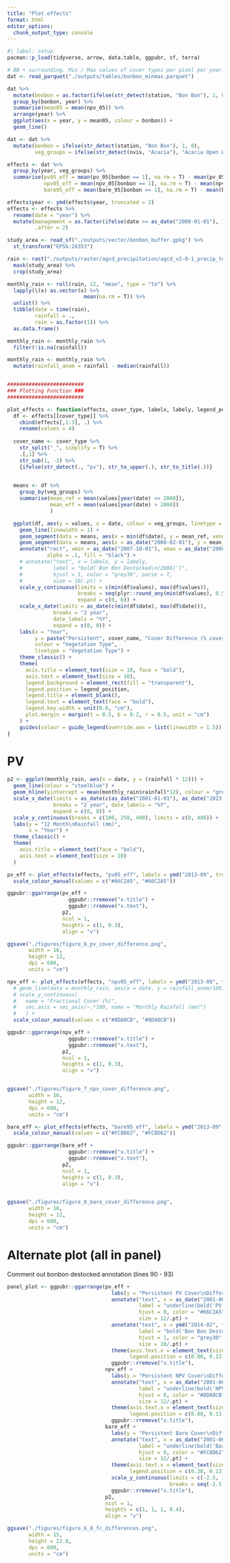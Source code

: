 ```yaml
---
title: "Plot effects"
format: html
editor_options: 
  chunk_output_type: console
---
```


```r
#| label: setup
pacman::p_load(tidyverse, arrow, data.table, ggpubr, sf, terra)

# BB + surrounding. Min / Max values of cover types per pixel per year.
dat <- read_parquet("./outputs/tables/bonbon_minmax.parquet")

dat %>% 
  mutate(bonbon = as.factor(ifelse(str_detect(station, "Bon Bon"), 1, 0))) %>% 
  group_by(bonbon, year) %>%
  summarise(mean05 = mean(npv_05)) %>% 
  arrange(year) %>% 
  ggplot(aes(x = year, y = mean05, colour = bonbon)) +
  geom_line()

dat <- dat %>% 
  mutate(bonbon = ifelse(str_detect(station, "Bon Bon"), 1, 0),
         veg_groups = ifelse(str_detect(nvis, "Acacia"), "Acacia Open Woodlands", "Chenopod Shrublands"))

effects <- dat %>% 
  group_by(year, veg_groups) %>% 
  summarise(pv05_eff = mean(pv_05[bonbon == 1], na.rm = T) - mean(pv_05[bonbon == 0], na.rm = T),
            npv05_eff = mean(npv_05[bonbon == 1], na.rm = T) - mean(npv_05[bonbon == 0], na.rm = T),
            bare95_eff = mean(bare_95[bonbon == 1], na.rm = T) - mean(bare_95[bonbon == 0], na.rm = T))

effects$year <- ymd(effects$year, truncated = 2)
effects <- effects %>% 
  rename(date = "year") %>% 
  mutate(management = as.factor(ifelse(date >= as_date("2008-01-01"), 1, 0)),
         .after = 2)

study_area <- read_sf("./outputs/vector/bonbon_buffer.gpkg") %>% 
  st_transform("EPSG:28353")

rain <- rast("./outputs/raster/agcd_precipitation/agcd_v2-0-1_precip_total_r001_monthly_1900_2022.nc") %>% 
  mask(study_area) %>% 
  crop(study_area)

monthly_rain <- roll(rain, 12, "mean", type = "to") %>%
  lapply(\(x) as.vector(x) %>%
                         mean(na.rm = T)) %>%
  unlist() %>%
  tibble(date = time(rain),
         rainfall = .,
         rain = as.factor(1)) %>%
  as.data.frame()

monthly_rain <- monthly_rain %>% 
  filter(!is.na(rainfall))

monthly_rain <- monthly_rain %>% 
  mutate(rainfall_anom = rainfall - median(rainfall))


#########################
### Plotting Function ###
#########################

plot_effects <- function(effects, cover_type, labelx, labely, legend_position) {
  df <- effects[[cover_type]] %>% 
    cbind(effects[,1:3], .) %>% 
    rename(values = 4)
  
  cover_name <- cover_type %>%
    str_split("_", simplify = T) %>%
    .[,1] %>% 
    str_sub(1, -3) %>%
    {ifelse(str_detect(., "pv"), str_to_upper(.), str_to_title(.))}

    
  means <- df %>%
    group_by(veg_groups) %>%
    summarise(mean_ref = mean(values[year(date) <= 2008]),
              mean_eff = mean(values[year(date) > 2008])
              )

  ggplot(df, aes(y = values, x = date, colour = veg_groups, linetype = veg_groups)) +
    geom_line(linewidth = 1) +
    geom_segment(data = means, aes(x = min(df$date), y = mean_ref, xend = as_date("2007-10-01"), yend = mean_ref, colour = NULL)) +
    geom_segment(data = means, aes(x = as_date("2008-02-01"), y = mean_eff, xend = max(df$date), yend = mean_eff, colour = NULL)) +
    annotate("rect", xmin = as_date("2007-10-01"), xmax = as_date("2008-02-01"), ymin = min(df$values), ymax = Inf,
             alpha = .1, fill = "black") +
    # annotate("text", x = labelx, y = labely,
    #          label = "bold('Bon Bon Destocked\n(2008)')",
    #          hjust = 1, color = "grey30", parse = T,
    #          size = 10/.pt) +
    scale_y_continuous(limits = c(min(df$values), max(df$values)),
                       breaks = seq(plyr::round_any(min(df$values), 0.5, floor), plyr::round_any(max(df$values), 0.5, f = ceiling), 0.5),
                       expand = c(0, 0)) +
    scale_x_date(limits = as_date(c(min(df$date), max(df$date))),
               breaks = "2 year", 
               date_labels = "%Y", 
               expand = c(0, 0)) +
    labs(x = "Year",
         y = paste("Persistent", cover_name, "Cover Difference (% cover) "),
         colour = "Vegetation Type",
         linetype = "Vegetation Type") +
    theme_classic() +
    theme(
      axis.title = element_text(size = 10, face = "bold"),
      axis.text = element_text(size = 10),
      legend.background = element_rect(fill = "transparent"),
      legend.position = legend_position,
      legend.title = element_blank(),
      legend.text = element_text(face = "bold"),
      legend.key.width = unit(0.8, "cm"),
      plot.margin = margin(t = 0.5, b = 0.2, r = 0.5, unit = "cm")
    ) +
    guides(colour = guide_legend(override.aes = list(linewidth = 1.5)))
}

```



# PV
```r
p2 <- ggplot(monthly_rain, aes(x = date, y = (rainfall * 12))) +
  geom_line(colour = "steelblue") +
  geom_hline(yintercept = mean(monthly_rain$rainfall*12), colour = "grey", linetype = "dashed", linewidth = 0.5) +
  scale_x_date(limits = as_date(c(as_date("2001-01-01"), as_date("2023-01-01"))), 
               breaks = "2 year", date_labels = "%Y", 
               expand = c(0, 0)) +
  scale_y_continuous(breaks = c(100, 250, 400), limits = c(0, 400)) +
  labs(y = "12 Month\nRainfall (mm)",
       x = "Year") +
  theme_classic() +
  theme(
    axis.title = element_text(face = "bold"),
    axis.text = element_text(size = 10)
  )

pv_eff <- plot_effects(effects, "pv05_eff", labelx = ymd("2013-09", truncated = 1),labely = 1.05, legend_position = c(0.80, 0.11)) +
  scale_colour_manual(values = c("#66C2A5", "#66C2A5"))

ggpubr::ggarrange(pv_eff +
                    ggpubr::rremove("x.title") +
                    ggpubr::rremove("x.text"), 
                  p2,
                  ncol = 1,
                  heights = c(1, 0.3),
                  align = "v")

ggsave("./figures/figure_6_pv_cover_difference.png",
       width = 16,
       height = 12,
       dpi = 600,
       units = "cm")

npv_eff <- plot_effects(effects, "npv05_eff", labelx = ymd("2013-09", truncated = 1),labely = 1.4, legend_position = c(0.80, 0.11)) +
  # geom_line(data = monthly_rain, aes(x = date, y = rainfall_anom/100, colour = NULL, linetype = NULL)) +
  # scale_y_continuous(
  #   name = "Fractional Cover (%)",
  #   sec.axis = sec_axis(~.*100, name = "Monthly Rainfall (mm)")
  #   ) +
  scale_colour_manual(values = c("#8DA0CB", "#8DA0CB"))

ggpubr::ggarrange(npv_eff +
                    ggpubr::rremove("x.title") +
                    ggpubr::rremove("x.text"), 
                  p2,
                  ncol = 1,
                  heights = c(1, 0.3),
                  align = "v")


ggsave("./figures/figure_7_npv_cover_difference.png",
       width = 16,
       height = 12,
       dpi = 600,
       units = "cm")

bare_eff <- plot_effects(effects, "bare95_eff", labelx = ymd("2013-09", truncated = 1),labely = 0.9, legend_position = c(0.18, 0.11)) +
  scale_colour_manual(values = c("#FC8D62", "#FC8D62"))

ggpubr::ggarrange(bare_eff +
                    ggpubr::rremove("x.title") +
                    ggpubr::rremove("x.text"), 
                  p2,
                  ncol = 1,
                  heights = c(1, 0.3),
                  align = "v")


ggsave("./figures/figure_8_bare_cover_difference.png",
       width = 16,
       height = 12,
       dpi = 600,
       units = "cm")
```

# Alternate plot (all in panel)

Comment out bonbon destocked annotation (lines 90 - 93)

```r
panel_plot <- ggpubr::ggarrange(pv_eff +
                                  labs(y = "Persistent PV Cover\nDifference (% cover)") +
                                  annotate("text", x = as_date("2001-06-01"), y = 1.1,
                                           label = "underline(bold('PV'))",
                                           hjust = 0, color = "#66C2A5", parse = T,
                                           size = 12/.pt) +
                                  annotate("text", x = ymd("2014-02", truncated = 1), y = 1,
                                           label = "bold('Bon Bon Destocked\n(2008)')",
                                           hjust = 1, color = "grey30", parse = T,
                                           size = 10/.pt) +
                                  theme(axis.text.x = element_text(size = 8),
                                        legend.position = c(0.80, 0.12)) +
                                  ggpubr::rremove("x.title"),
                                npv_eff +
                                  labs(y = "Persistent NPV Cover\nDifference (% cover)") +
                                  annotate("text", x = as_date("2001-06-01"), y = 1.5,
                                           label = "underline(bold('NPV'))",
                                           hjust = 0, color = "#8DA0CB", parse = T,
                                           size = 12/.pt) +
                                  theme(axis.text.x = element_text(size = 8),
                                        legend.position = c(0.80, 0.13)) +
                                  ggpubr::rremove("x.title"),
                                bare_eff +
                                  labs(y = "Persistent Bare Cover\nDifference (% cover)") +
                                  annotate("text", x = as_date("2001-06-01"), y = 1.3,
                                           label = "underline(bold('Bare'))",
                                           hjust = 0, color = "#FC8D62", parse = T,
                                           size = 12/.pt) +
                                  theme(axis.text.x = element_text(size = 8),
                                        legend.position = c(0.20, 0.13)) +
                                  scale_y_continuous(limits = c(-2.5, 1.3),
                                                     breaks = seq(-2.5, 1.5, 0.5)) +
                                  ggpubr::rremove("x.title"),
                                p2,
                                ncol = 1,
                                heights = c(1, 1, 1, 0.4),
                                align = "v")

ggsave("./figures/figure_6_8_fc_differences.png",
       width = 15,
       height = 22.8,
       dpi = 600,
       units = "cm")
```

